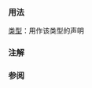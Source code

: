 {{cpp/keyword/title|{{tt|char8_t}} {{mark since c++20}}}}
{{cpp/keyword/navbar}}

===用法===
[[cpp/language/types#char8_t|{{tt|char8_t}} 类型]]：用作该类型的声明

===注解===
{{ftm begin|core=true}}
{{ftm|std=C++20|value=201811L|__cpp_char8_t|rowspan="2"|{{c/core|char8_t}}}}
{{ftm|std=C++20|dr=yes|value=202207L|-|{{c/core|char8_t}} 兼容性和可移植性修正（[[cpp/language/aggregate initialization#字符数组|允许 ({{tt|unsigned}}) {{tt|char}} 数组]]从 [[cpp/language/string literal|UTF-8 字符串字面量]]初始化）}}
{{ftm end}}

===参阅===
{{cpp/keywords/fundamental types list}}

{{langlinks|ar|de|en|es|fr|it|ja|pl|pt|ru}}